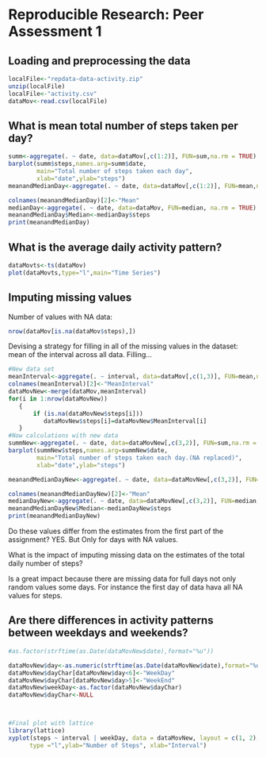 # Reproducible Research: Peer Assessment 1


## Loading and preprocessing the data
```r
localFile<-"repdata-data-activity.zip"
unzip(localFile)
localFile<-"activity.csv"
dataMov<-read.csv(localFile)

```

## What is mean total number of steps taken per day?

```r
summ<-aggregate(. ~ date, data=dataMov[,c(1:2)], FUN=sum,na.rm = TRUE)
barplot(summ$steps,names.arg=summ$date,
        main="Total number of steps taken each day",
        xlab="date",ylab="steps")
meanandMedianDay<-aggregate(. ~ date, data=dataMov[,c(1:2)], FUN=mean,na.rm = TRUE)

colnames(meanandMedianDay)[2]<-"Mean"
medianDay<-aggregate(. ~ date, data=dataMov, FUN=median, na.rm = TRUE)
meanandMedianDay$Median<-medianDay$steps
print(meanandMedianDay)
```


## What is the average daily activity pattern?
```r
dataMovts<-ts(dataMov)
plot(dataMovts,type="l",main="Time Series")
```

## Imputing missing values
Number of values with NA data:
```r
nrow(dataMov[is.na(dataMov$steps),])

```
Devising a strategy for filling in all of the missing values in the dataset:  mean of the interval across all data.
Filling...
```r
#New data set
meanInterval<-aggregate(. ~ interval, data=dataMov[,c(1,3)], FUN=mean,na.rm = TRUE)
colnames(meanInterval)[2]<-"MeanInterval"
dataMovNew<-merge(dataMov,meanInterval)
for(i in 1:nrow(dataMovNew))
   {
       if (is.na(dataMovNew$steps[i]))
          dataMovNew$steps[i]=dataMovNew$MeanInterval[i]
   }
#Now calculations with new data
summNew<-aggregate(. ~ date, data=dataMovNew[,c(3,2)], FUN=sum,na.rm = TRUE)
barplot(summNew$steps,names.arg=summNew$date,
        main="Total number of steps taken each day.(NA replaced)",
        xlab="date",ylab="steps")

meanandMedianDayNew<-aggregate(. ~ date, data=dataMovNew[,c(3,2)], FUN=mean,na.rm = TRUE)

colnames(meanandMedianDayNew)[2]<-"Mean"
medianDayNew<-aggregate(. ~ date, data=dataMovNew[,c(3,2)], FUN=median, na.rm = TRUE)
meanandMedianDayNew$Median<-medianDayNew$steps
print(meanandMedianDayNew)

```
Do these values differ from the estimates from the first part of the assignment? 
YES. But Only for days with NA values. 

What is the impact of imputing missing data on the estimates of the total daily number of steps?

Is a great impact because there are missing data for full days not only random values some days. For instance the first day of data hava all NA values for steps.



## Are there differences in activity patterns between weekdays and weekends?

```r
#as.factor(strftime(as.Date(dataMovNew$date),format="%u"))

dataMovNew$day<-as.numeric(strftime(as.Date(dataMovNew$date),format="%u"))
dataMovNew$dayChar[dataMovNew$day<6]<-"WeekDay"
dataMovNew$dayChar[dataMovNew$day>5]<-"WeekEnd"
dataMovNew$weekDay<-as.factor(dataMovNew$dayChar)
dataMovNew$dayChar<-NULL



#Final plot with lattice
library(lattice)
xyplot(steps ~ interval | weekDay, data = dataMovNew, layout = c(1, 2),
      type ="l",ylab="Number of Steps", xlab="Interval")


```
